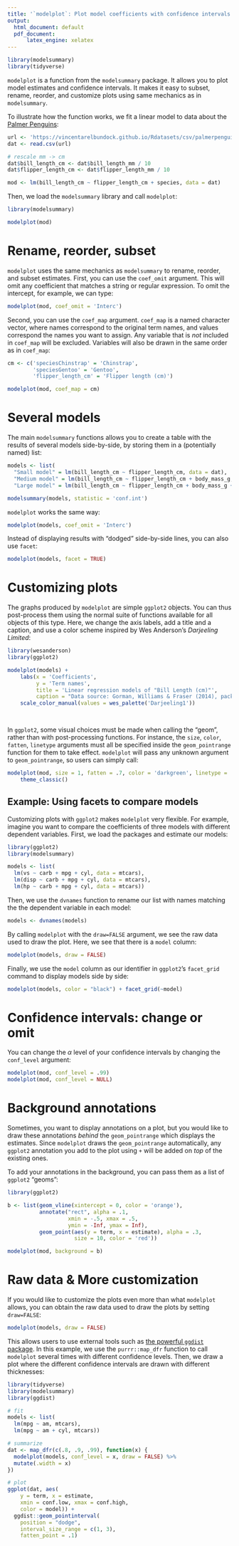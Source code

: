 ```yaml
---
title: '`modelplot`: Plot model coefficients with confidence intervals'
output:
  html_document: default
  pdf_document:
      latex_engine: xelatex
---
```


<link rel="stylesheet" href="https://fonts.googleapis.com/css?family=Roboto">
<style>
tbody {
  font-family: 'DejaVu Sans', 'Roboto', 'Georgia', 'Times', 'Roboto', 'DejaVu Serif', serif;
}
</style>


```r
library(modelsummary)
library(tidyverse)
```

`modelplot` is a function from the `modelsummary` package. It allows you to plot model estimates and confidence intervals. It makes it easy to subset, rename, reorder, and customize plots using same mechanics as in `modelsummary`.

To illustrate how the function works, we fit a linear model to data about the [Palmer Penguins](https://github.com/allisonhorst/palmerpenguins):

```r
url <- 'https://vincentarelbundock.github.io/Rdatasets/csv/palmerpenguins/penguins.csv'
dat <- read.csv(url)

# rescale mm -> cm
dat$bill_length_cm <- dat$bill_length_mm / 10
dat$flipper_length_cm <- dat$flipper_length_mm / 10

mod <- lm(bill_length_cm ~ flipper_length_cm + species, data = dat)
```

Then, we load the `modelsummary` library and call `modelplot`:

```r
library(modelsummary)

modelplot(mod)
```

# Rename, reorder, subset

`modelplot` uses the same mechanics as `modelsummary` to rename, reorder, and subset estimates. First, you can use the `coef_omit` argument. This will omit any coefficient that matches a string or regular expression. To omit the intercept, for example, we can type:

```r
modelplot(mod, coef_omit = 'Interc')
```

Second, you can use the `coef_map` argument. `coef_map` is a named character vector, where names correspond to the original term names, and values correspond the names you want to assign. Any variable that is *not* included in `coef_map` will be excluded. Variables will also be drawn in the same order as in `coef_map`:

```r
cm <- c('speciesChinstrap' = 'Chinstrap',
        'speciesGentoo' = 'Gentoo', 
        'flipper_length_cm' = 'Flipper length (cm)')

modelplot(mod, coef_map = cm)
```

# Several models

The main `modelsummary` functions allows you to create a table with the results of several models side-by-side, by storing them in a (potentially named) list:

```r
models <- list(
  "Small model" = lm(bill_length_cm ~ flipper_length_cm, data = dat),
  "Medium model" = lm(bill_length_cm ~ flipper_length_cm + body_mass_g, data = dat),
  "Large model" = lm(bill_length_cm ~ flipper_length_cm + body_mass_g + species, data = dat))

modelsummary(models, statistic = 'conf.int')
```

`modelplot` works the same way:

```r
modelplot(models, coef_omit = 'Interc')
```

Instead of displaying results with "dodged" side-by-side lines, you can also use `facet`:

```r
modelplot(models, facet = TRUE)
```

# Customizing plots

The graphs produced by `modelplot` are simple `ggplot2` objects. You can thus post-process them using the normal suite of functions available for all objects of this type. Here, we change the axis labels, add a title and a caption, and use a color scheme inspired by Wes Anderson's *Darjeeling Limited*:

```r
library(wesanderson)
library(ggplot2)

modelplot(models) +
    labs(x = 'Coefficients', 
         y = 'Term names',
         title = 'Linear regression models of "Bill Length (cm)"',
         caption = "Data source: Gorman, Williams & Fraser (2014), packaged for R by @apreshill and @allison_horst") +
    scale_color_manual(values = wes_palette('Darjeeling1'))

  
```

In `ggplot2`, some visual choices must be made when calling the "geom", rather than with post-processing functions. For instance, the `size`, `color`, `fatten`, `linetype` arguments must all be specified inside the `geom_pointrange` function for them to take effect. `modelplot` will pass any unknown argument to `geom_pointrange`, so users can simply call:

```r
modelplot(mod, size = 1, fatten = .7, color = 'darkgreen', linetype = 'dotted') + 
    theme_classic()
```

## Example: Using facets to compare models

Customizing plots with `ggplot2` makes `modelplot` very flexible. For example, imagine you want to compare the coefficients of three models with different dependent variables. First, we load the packages and estimate our models:

```r
library(ggplot2)
library(modelsummary)

models <- list(
  lm(vs ~ carb + mpg + cyl, data = mtcars),
  lm(disp ~ carb + mpg + cyl, data = mtcars),
  lm(hp ~ carb + mpg + cyl, data = mtcars))
```

Then, we use the `dvnames` function to rename our list with names matching the the dependent variable in each model:

```r
models <- dvnames(models)
```

By calling `modelplot` with the `draw=FALSE` argument, we see the raw data used to draw the plot. Here, we see that there is a `model` column:

```r
modelplot(models, draw = FALSE)
```

Finally, we use the `model` column as our identifier in `ggplot2`’s `facet_grid` command to display models side by side:

```r
modelplot(models, color = "black") + facet_grid(~model)
```

# Confidence intervals: change or omit

You can change the $\alpha$ level of your confidence intervals by changing the `conf_level` argument:

```r
modelplot(mod, conf_level = .99)
modelplot(mod, conf_level = NULL)
```

# Background annotations

Sometimes, you want to display annotations on a plot, but you would like to draw these annotations *behind* the `geom_pointrange` which displays the estimates. Since `modelplot` draws the `geom_pointrange` automatically, any `ggplot2` annotation you add to the plot using `+` will be added on *top* of the existing ones.

To add your annotations in the background, you can pass them as a list of `ggplot2` "geoms":

```r
library(ggplot2)

b <- list(geom_vline(xintercept = 0, color = 'orange'),
          annotate("rect", alpha = .1,
                   xmin = -.5, xmax = .5, 
                   ymin = -Inf, ymax = Inf),
          geom_point(aes(y = term, x = estimate), alpha = .3, 
                     size = 10, color = 'red'))

modelplot(mod, background = b)
```


# Raw data & More customization

If you would like to customize the plots even more than what `modelplot` allows, you can obtain the raw data used to draw the plots by setting `draw=FALSE`:

```r
modelplot(models, draw = FALSE)
```

This allows users to use external tools such as [the powerful `ggdist` package](https://mjskay.github.io/ggdist/). In this example, we use the `purrr::map_dfr` function to call `modelplot` several times with different confidence levels. Then, we draw a plot where the different confidence intervals are drawn with different thicknesses:

```r
library(tidyverse)
library(modelsummary)
library(ggdist)

# fit
models <- list(
  lm(mpg ~ am, mtcars),
  lm(mpg ~ am + cyl, mtcars))

# summarize
dat <- map_dfr(c(.8, .9, .99), function(x) {
  modelplot(models, conf_level = x, draw = FALSE) %>%
  mutate(.width = x)
})

# plot
ggplot(dat, aes(
    y = term, x = estimate,
    xmin = conf.low, xmax = conf.high,
    color = model)) +
  ggdist::geom_pointinterval(
    position = "dodge",
    interval_size_range = c(1, 3),
    fatten_point = .1)
```
